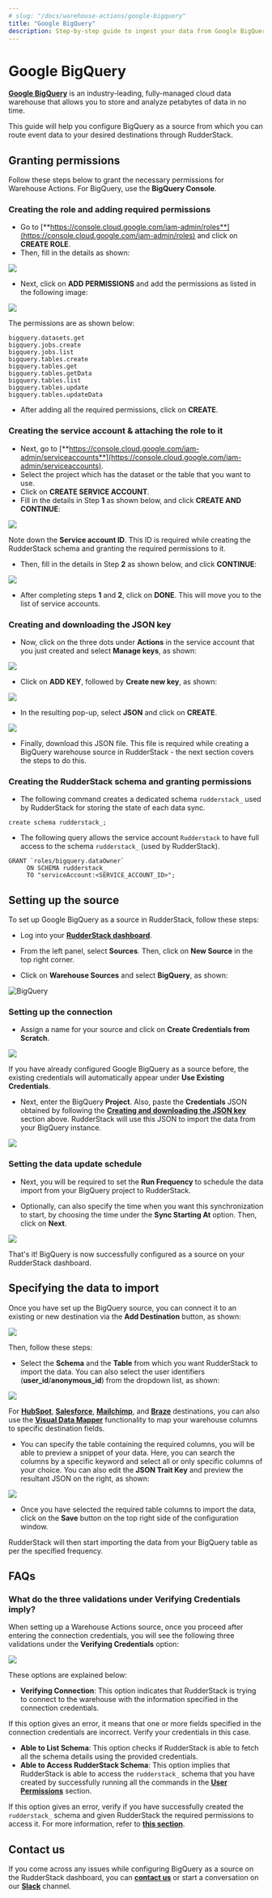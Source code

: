 ```yaml
---
# slug: "/docs/warehouse-actions/google-bigquery"
title: "Google BigQuery"
description: Step-by-step guide to ingest your data from Google BigQuery into RudderStack.
---
```


# Google BigQuery

[**Google BigQuery**](https://cloud.google.com/bigquery) is an industry-leading, fully-managed cloud data warehouse that allows you to store and analyze petabytes of data in no time.

This guide will help you configure BigQuery as a source from which you can route event data to your desired destinations through RudderStack.

## Granting permissions

Follow these steps below to grant the necessary permissions for Warehouse Actions. For BigQuery, use the **BigQuery Console**.

### Creating the role and adding required permissions

* Go to [**https://console.cloud.google.com/iam-admin/roles**](https://console.cloud.google.com/iam-admin/roles) and click on **CREATE ROLE**.
* Then, fill in the details as shown:

<img src="../../../images/assets/image1.png" />

* Next, click on **ADD PERMISSIONS** and add the permissions as listed in the following image:

<img src="../../../images/assets/image3.png" />

The permissions are as shown below:

```
bigquery.datasets.get
bigquery.jobs.create
bigquery.jobs.list
bigquery.tables.create
bigquery.tables.get
bigquery.tables.getData
bigquery.tables.list
bigquery.tables.update
bigquery.tables.updateData
```

* After adding all the required permissions, click on **CREATE**.

### Creating the service account & attaching the role to it

* Next, go to [**https://console.cloud.google.com/iam-admin/serviceaccounts**](https://console.cloud.google.com/iam-admin/serviceaccounts).
* Select the project which has the dataset or the table that you want to use.
* Click on **CREATE SERVICE ACCOUNT**.
* Fill in the details in Step **1** as shown below, and click **CREATE AND CONTINUE**:

<img src="../../../images/assets/image2.png" />

<div class="infoBlock">

Note down the **Service account ID**. This ID is required while creating the RudderStack schema and granting the required permissions to it.
</div>

* Then, fill in the details in Step **2** as shown below, and click **CONTINUE**:

<img src="../../../images/assets/image4.png" />

* After completing steps **1** and **2**, click on **DONE**. This will move you to the list of service accounts.

### Creating and downloading the JSON key

* Now, click on the three dots under **Actions** in the service account that you just created and select **Manage keys**, as shown:

<img src="https://user-images.githubusercontent.com/59817155/133751172-bd11d971-1e15-4c06-831e-23058a2eed86.png" />

* Click on **ADD KEY**, followed by **Create new key**, as shown:

<img src="https://user-images.githubusercontent.com/59817155/133751255-356dab76-a795-4428-8e72-9c46b0031d79.png" />

* In the resulting pop-up, select **JSON** and click on **CREATE**.

<img src="https://user-images.githubusercontent.com/59817155/133751286-a7897da9-eb9d-48ef-be29-f16f0e65e2bb.png" />

* Finally, download this JSON file. This file is required while creating a BigQuery warehouse source in RudderStack - the next section covers the steps to do this.

### Creating the RudderStack schema and granting permissions

* The following command creates a dedicated schema `rudderstack_` used by RudderStack for storing the state of each data sync.

```
create schema rudderstack_;
```

* The following query allows the service account `Rudderstack` to have full access to the schema `rudderstack_` \(used by RudderStack\).

```
GRANT `roles/bigquery.dataOwner`
     ON SCHEMA rudderstack_
     TO "serviceAccount:<SERVICE_ACCOUNT_ID>";
```

## Setting up the source

To set up Google BigQuery as a source in RudderStack, follow these steps:

* Log into your <a href="https://app.rudderstack.com">**RudderStack dashboard**</a>.

* From the left panel, select **Sources**. Then, click on **New Source** in the top right corner.

* Click on **Warehouse Sources** and select **BigQuery**, as shown:

<img src="https://user-images.githubusercontent.com/59817155/138218312-55411916-3e24-4b08-bfad-7180e5f604e0.png" alt="BigQuery" />

### Setting up the connection

* Assign a name for your source and click on **Create Credentials from Scratch**.

<img src="https://user-images.githubusercontent.com/59817155/138218620-a3849ac6-b316-476d-92b0-dfa892b2ba0f.png" />

<div class="successBlock">

If you have already configured Google BigQuery as a source before, the existing credentials will automatically appear under **Use Existing Credentials**.
</div>

* Next, enter the BigQuery **Project**. Also, paste the **Credentials** JSON obtained by following the [**Creating and downloading the JSON key**](#creating-and-downloading-the-JSON-key) section above. RudderStack will use this JSON to import the data from your BigQuery instance.

<img src="https://user-images.githubusercontent.com/59817155/138219388-2d79154d-3b1e-4f4c-976a-9bd2b050209c.png" />

### Setting the data update schedule

* Next, you will be required to set the **Run Frequency** to schedule the data import from your BigQuery project to RudderStack.

* Optionally, can also specify the time when you want this synchronization to start, by choosing the time under the **Sync Starting At** option. Then, click on **Next**.

<img src="https://user-images.githubusercontent.com/59817155/138219597-5ed8025c-93fc-457c-a35b-74b33d0c922f.png" />

That's it! BigQuery is now successfully configured as a source on your RudderStack dashboard.

## Specifying the data to import

Once you have set up the BigQuery source, you can connect it to an existing or new destination via the **Add Destination** button, as shown:

<img src="https://user-images.githubusercontent.com/59817155/138221676-022211fb-9f01-44da-ad24-7ce41fbe4da5.png" />

Then, follow these steps:

* Select the **Schema** and the **Table** from which you want RudderStack to import the data. You can also select the user identifiers (**user_id**/**anonymous_id**) from the dropdown list, as shown:

<img src="https://user-images.githubusercontent.com/59817155/138225293-7452e0a4-6f3a-4cc1-a354-8c6c2b111572.png" />

<div class="successBlock">

For [**HubSpot**](https://rudderstack.com/docs/destinations/crm/hubspot/), [**Salesforce**](https://rudderstack.com/docs/destinations/crm/salesforce/), [**Mailchimp**](https://rudderstack.com/docs/destinations/marketing/mailchimp/), and [**Braze**](https://rudderstack.com/docs/destinations//marketing/braze/) destinations, you can also use the [**Visual Data Mapper**](https://rudderstack.com/docs/warehouse-actions/visual-data-mapper/) functionality to map your warehouse columns to specific destination fields.
</div>

* You can specify the table containing the required columns, you will be able to preview a snippet of your data. Here, you can search the columns by a specific keyword and select all or only specific columns of your choice. You can also edit the **JSON Trait Key** and  preview the resultant JSON on the right, as shown:

<img src="https://user-images.githubusercontent.com/59817155/138226097-025a730f-e87c-4d56-8e93-1d1d2089114d.png" />

* Once you have selected the required table columns to import the data, click on the **Save** button on the top right side of the configuration window.

RudderStack will then start importing the data from your BigQuery table as per the specified frequency.

## FAQs

### What do the three validations under Verifying Credentials imply?

When setting up a Warehouse Actions source, once you proceed after entering the connection credentials, you will see the following three validations under the **Verifying Credentials** option:

<img src="../../../images/assets/validations.png" />

These options are explained below:

* **Verifying Connection**: This option indicates that RudderStack is trying to connect to the warehouse with the information specified in the connection credentials. 

<div class="warningBlock">

If this option gives an error, it means that one or more fields specified in the connection credentials are incorrect. Verify your credentials in this case.
</div>

* **Able to List Schema**: This option checks if RudderStack is able to fetch all the schema details using the provided credentials. 
* **Able to Access RudderStack Schema**: This option implies that RudderStack is able to access the `rudderstack_` schema that you have created by successfully running all the commands in the [**User Permissions**](https://docs.rudderstack.com/warehouse-actions/google-bigquery#granting-permissions) section. 

<div class="warningBlock">

If this option gives an error, verify if you have successfully created the `rudderstack_` schema and given RudderStack the required permissions to access it. For more information, refer to [**this section**](https://docs.rudderstack.com/warehouse-actions/google-bigquery#creating-the-rudderstack-schema-and-granting-permissions).
</div>

## Contact us

If you come across any issues while configuring BigQuery as a source on the RudderStack dashboard, you can [**contact us**](mailto:%20docs@rudderstack.com) or start a conversation on our [**Slack**](https://rudderstack.com/join-rudderstack-slack-community) channel.
